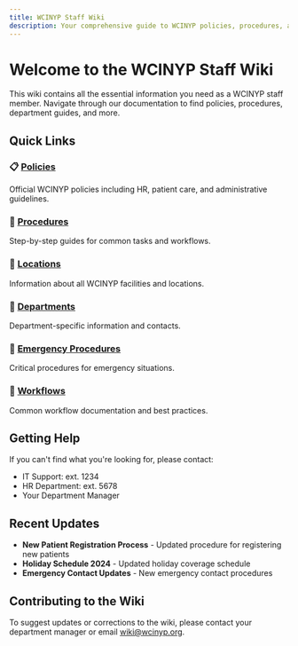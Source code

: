 ```yaml
---
title: WCINYP Staff Wiki
description: Your comprehensive guide to WCINYP policies, procedures, and operations
---
```


# Welcome to the WCINYP Staff Wiki

This wiki contains all the essential information you need as a WCINYP staff member. Navigate through our documentation to find policies, procedures, department guides, and more.

## Quick Links

### 📋 [Policies](/wiki/policies)
Official WCINYP policies including HR, patient care, and administrative guidelines.

### 🔄 [Procedures](/wiki/procedures)
Step-by-step guides for common tasks and workflows.

### 🏢 [Locations](/wiki/locations)
Information about all WCINYP facilities and locations.

### 👥 [Departments](/wiki/departments)
Department-specific information and contacts.

### 🚨 [Emergency Procedures](/wiki/emergency)
Critical procedures for emergency situations.

### 💼 [Workflows](/wiki/workflows)
Common workflow documentation and best practices.

## Getting Help

If you can't find what you're looking for, please contact:
- IT Support: ext. 1234
- HR Department: ext. 5678
- Your Department Manager

## Recent Updates

- **New Patient Registration Process** - Updated procedure for registering new patients
- **Holiday Schedule 2024** - Updated holiday coverage schedule
- **Emergency Contact Updates** - New emergency contact procedures

## Contributing to the Wiki

To suggest updates or corrections to the wiki, please contact your department manager or email wiki@wcinyp.org.